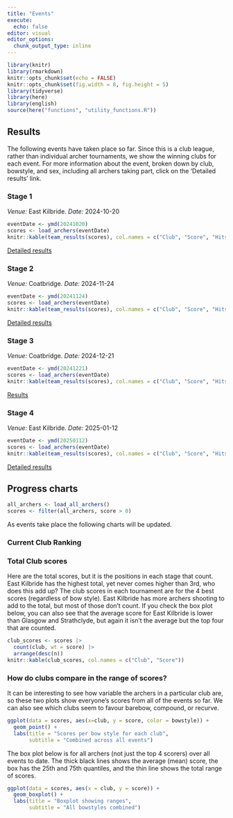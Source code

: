 ```yaml
---
title: "Events"
execute: 
  echo: false
editor: visual
editor_options: 
  chunk_output_type: inline
---
```


```r
library(knitr)
library(rmarkdown)
knitr::opts_chunk$set(echo = FALSE)
knitr::opts_chunk$set(fig.width = 8, fig.height = 5)
library(tidyverse)
library(here)
library(english)
source(here("functions", "utility_functions.R"))
```

## Results

The following events have taken place so far. Since this is a club league, rather than individual archer tournaments, we show the winning clubs for each event. For more information about the event, broken down by club, bowstyle, and sex, including all archers taking part, click on the 'Detailed results' link.

### Stage 1

*Venue:* East Kilbride. *Date:* 2024-10-20

```r
eventDate <- ymd(20241020)
scores <- load_archers(eventDate)
knitr::kable(team_results(scores), col.names = c("Club", "Score", "Hits", "Golds"))
```

[Detailed results](east_kilbride_oct.qmd)

### Stage 2

*Venue:* Coatbridge. *Date:* 2024-11-24

```r
eventDate <- ymd(20241124)
scores <- load_archers(eventDate)
knitr::kable(team_results(scores), col.names = c("Club", "Score", "Hits", "Golds"))
```

[Detailed results](coatbridge_nov.qmd)

### Stage 3

*Venue:* Coatbridge. *Date:* 2024-12-21

```r
eventDate <- ymd(20241221)
scores <- load_archers(eventDate)
knitr::kable(team_results(scores), col.names = c("Club", "Score", "Hits", "Golds"))
```

[Results](coatbridge_dec.qmd)

### Stage 4

*Venue:* East Kilbride. *Date:* 2025-01-12

```r
eventDate <- ymd(20250112)
scores <- load_archers(eventDate)
knitr::kable(team_results(scores), col.names = c("Club", "Score", "Hits", "Golds"))
```

[Detailed results](east_kilbride_jan.qmd)

## Progress charts

```r
all_archers <- load_all_archers()
scores <- filter(all_archers, score > 0)
```

As events take place the following charts will be updated.

### Current Club Ranking

### Total Club scores

Here are the total scores, but it is the positions in each stage that count. East Kilbride has the highest total, yet never comes higher than 3rd, who does this add up? The club scores in each tournament are for the 4 best scores (regardless of bow style). East Kilbride has more archers shooting to add to the total, but most of those don't count. If you check the box plot below, you can also see that the average score for East Kilbride is lower than Glasgow and Strathclyde, but again it isn't the average but the top four that are counted.

```r
club_scores <- scores |> 
  count(club, wt = score) |>
  arrange(desc(n))
knitr::kable(club_scores, col.names = c("Club", "Score"))
```

### How do clubs compare in the range of scores?

It can be interesting to see how variable the archers in a particular club are, so these two plots show everyone's scores from all of the events so far. We can also see which clubs seem to favour barebow, compound, or recurve.

```r

ggplot(data = scores, aes(x=club, y = score, color = bowstyle)) +
  geom_point() +
  labs(title = "Scores per bow style for each club",
       subtitle = "Combined across all events")
```

The box plot below is for all archers (not just the top 4 scorers) over all events to date. The thick black lines shows the average (mean) score, the box has the 25th and 75th quantiles, and the thin line shows the total range of scores.

```r
ggplot(data = scores, aes(x = club, y = score)) +
  geom_boxplot() +
  labs(title = "Boxplot showing ranges",
       subtitle = "All bowstyles combined")
```
